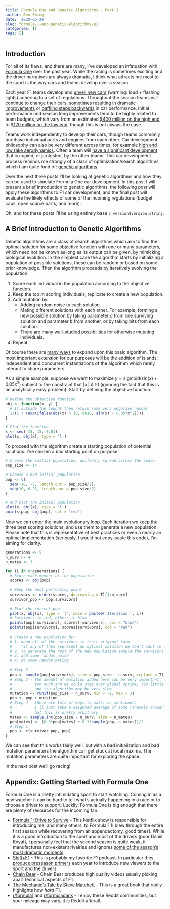 ---
title: Formula One and Genetic Algorithms - Part 1
author: Ben Ewing
date: '2020-05-20'
slug: formula-1-and-genetic-algorithms-p1
categories: []
tags: []
---

## Introduction

For all of its flaws, and there are many, I've developed an infatuation with [Formula One](https://en.wikipedia.org/wiki/Formula_One) over the past year. While the racing is sometimes exciting and the driver narratives are always dramatic, I think what attracts me most to the sport is the way cars and teams develop over a season. 

Each year F1 teams develop and [unveil new cars](https://www.youtube.com/watch?v=xG8t1Wc13x8) (warning: loud + flashing lights) adhering to a set of regulations. Throughout the season teams will continue to change their cars, sometimes resulting in [dramatic improvements](https://www.youtube.com/watch?v=VhPw8gtfgv4) or [baffling steps backwards](https://en.wikipedia.org/wiki/Haas_VF-19#Developmental_issues) in car performance. Initial performance and season long improvements tend to be highly related to team budgets, which vary from an estimated [\$400 million on the high end](https://www.racefans.net/2020/01/02/the-cost-of-f1-2019-part-two-what-the-top-teams-spent/), to [\$120 million on the low end](https://www.racefans.net/2019/12/27/the-cost-of-f1-2019-team-budgets-analysed-part-one/), though this is not always the case. 

Teams work independently to develop their cars, though teams commonly purchase individual parts and engines from each other. Car development philosophy can also be very different across times, for example [high and low rake aerodynamics](https://www.youtube.com/watch?v=a__6bJAohhg&t=12s). Often a team will [have a significant development](https://www.youtube.com/watch?v=U_uKHNJLSQs) that is copied, or protested, by the other teams. This car development process reminds me strongly of a class of optimization/search algorithms which I am quite fond of: [genetic algorithms](https://en.wikipedia.org/wiki/Genetic_algorithm).

Over the next three posts I'll be looking at genetic algorithms and how they can be used to simulate Formula One car development. In this post I will present a brief introduction to genetic algorithms, the following post will apply these algorithms to F1 car development, and the final post will evaluate the likely effects of some of the incoming regulations (budget caps, open source parts, and more).

Oh, and for these posts I'll be using entirely base `r version$version.string`.

## A Brief Introduction to Genetic Algorithms

Genetic algorithms are a class of search algorithms which aim to find the optimal solution for some objective function with one or many parameters, which need not be known as long as its output can be given, by mimicking biological evolution. In the simplest case the algorithm starts by initializing a population of possible solutions, these can be random or based on some prior knowledge. Then the algorithm proceeds by iteratively evolving the population:

1. Score each individual in the population according to the objective function.
2. Keep the top $m$ scoring individuals; replicate to create a new population.
3. Add mutation by:
    - Adding random noise to each solution.
    - Mating different solutions with each other. For example, forming a new possible solution by taking parameter $a$ from one surviving solution and parameter $b$ from another, or by taking bits from each solution.
    - [There are many well-studied possibilities](https://en.wikipedia.org/wiki/Crossover_(genetic_algorithm)) for otherwise mutating individuals.
4. Repeat.

Of course there are [many ways](https://mitpress.mit.edu/books/introduction-genetic-algorithms) to expand upon this basic algorithm. The most important extension for our purposes will be the addition of islands: independent and concurrent instantiations of the algorithm which rarely interact to share parameters.

As a simple example, suppose we want to maximize $y = \text{sigmoid}(sin(x) + 0.05x^2)$ subject to the constraint that $|x| \leq 10$ (ignoring the fact that this is an analytically easy problem). Start by defining the objective function:

```{r}
# Define the objective function
obj <- function(x, y) {
  # If outside the bounds then return some very negative number
  1/(1 + (exp(ifelse(abs(x) > 10, 9e10, sin(x) + 0.05*x^2))))
}

# Plot the function
x <- seq(-15, 15, 0.01)
plot(x, obj(x), type = 'l')
```

To proceed with the algorithm create a starting population of potential solutions. I've chosen a bad starting point on purpose.

```{r}
# Create the initial population, uniformly spread across the space
pop_size <- 14

# Choose a bad initial population
pop <- c(
  seq(-10, -5, length.out = pop_size/2),
  seq(10, 6.25, length.out = pop_size/2)
)

# And plot the initial population
plot(x, obj(x), type = 'l')
points(pop, obj(pop), col = "red")
```

Now we can enter the main evolutionary loop. Each iteration we keep the three best scoring solutions, and use them to generate a new population. Please note that this is representative of best practices or even a nearly an optimal implementation (seriously, I would not copy-paste this code), I'm aiming for clarity.

```{r, animation.hook = 'gifski'}
generations <- 5
n_surv <- 4
n_mates <- 3

for (i in 0:generations) {
  # Score each member of the population
  scores <- obj(pop)
  
  # Keep the best performing point
  survivors <- order(scores, decreasing = T)[1:n_surv]
  survivor_pop <- pop[survivors] 
  
  # Plot the current pop  
  plot(x, obj(x), type = 'l', main = paste0('Iteration ', i))
  # Survivors in red, others in blue
  points(pop[-survivors], scores[-survivors], col = "blue")
  points(pop[survivors], scores[survivors], col = "red")
  
  # Create a new population by:
  # 1. keep all of the survivors in their original form
  #    (if any of them represent an optimal solution we don't want to lose it)
  # 2. to generate the rest of the new population sample the survivors
  # 3. add some random noise
  # 4. do some random mating
  
  # Step 2
  pop <- sample(pop[survivors], size = pop_size - n_surv, replace = T)
  # Step 3 - the amount of mutation added here can be very important, as usual
  #          too much and we could step over global optima, too little
  #          and the algorithm may be very slow
  mutation <- runif(pop_size - n_surv, min = -1, max = 1)
  pop <- pop + mutation
  # Step 4 - there are lots of ways to mate, as mentioned, 
  #          I'll just take a weighted average of some randomly chosen points
  #          but this is pretty arbitrary
  mates <- sample.int(pop_size - n_surv, size = n_mates)
  pop[mates] <- (0.9*pop[mates] + 0.1*sample(pop, n_mates))/2
  # Step 1
  pop <- c(survivor_pop, pop)
}
```

We can see that this works fairly well, but with a bad initialization and bad mutation parameters the algorithm can get stuck at local maxima. The mutation parameters are quite important for exploring the space.

In the next post we'll go racing!

## Appendix: Getting Started with Formula One

Formula One is a pretty intimidating sport to start watching. Coming in as a new watcher it can be hard to tell what's actually happening in a race or to choose a driver to support. Luckily, Formula One is big enough that there are plenty of resources for the incoming fan:

* [Formula 1: Drive to Survive](https://www.netflix.com/title/80204890) - This Netflix show is responsible for introducing me, and many others, to Formula 1 (I blew through the entire first season while recovering from an appendectomy, good times). While it is a good introduction to the sport and most of the drivers (poor Daniil Kvyat), I personally feel that the second season is quite weak, it manufactures non-existent rivalries and ignores [some of the season's most dramatic moments](https://www.youtube.com/watch?v=kvTc1z2jWgE).
* [Shift+F1](https://www.f1.cool/) - This is probably my favorite F1 podcast. In particular they [produce preseason primers](https://www.f1.cool/blog/96) each year to introduce new viewers to the sport and the drivers.
* [Chain Bear](https://www.youtube.com/user/chainbearf1) - Chain Bear produces high quality videos usually picking apart technical aspects of F1.
* [The Mechanic's Tale by Steve Matchett](https://bookshop.org/books/the-mechanic-s-tale/9780752827834) - This is a great book that really highlights how _hard_ F1.
* [r/formula1](https://www.reddit.com/r/formula1/) and [r/formuladank](https://www.reddit.com/r/formuladank/) - I enjoy these Reddit communities, but your mileage may vary, it _is_ Reddit afterall.
